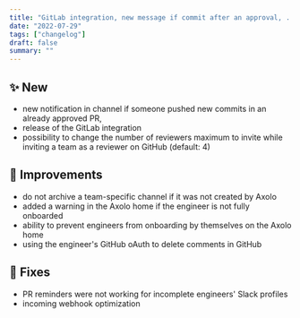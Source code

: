 ```yaml
---
title: "GitLab integration, new message if commit after an approval, ..."
date: "2022-07-29"
tags: ["changelog"]
draft: false
summary: ""
---
```


## ✨ New

- new notification in channel if someone pushed new commits in an already approved PR,
- release of the GitLab integration
- possibility to change the number of reviewers maximum to invite while inviting a team as a reviewer on GitHub (default: 4)

## 🔨 Improvements

- do not archive a team-specific channel if it was not created by Axolo
- added a warning in the Axolo home if the engineer is not fully onboarded
- ability to prevent engineers from onboarding by themselves on the Axolo home
- using the engineer's GitHub oAuth to delete comments in GitHub

## 🐞 Fixes

- PR reminders were not working for incomplete engineers' Slack profiles
- incoming webhook optimization
